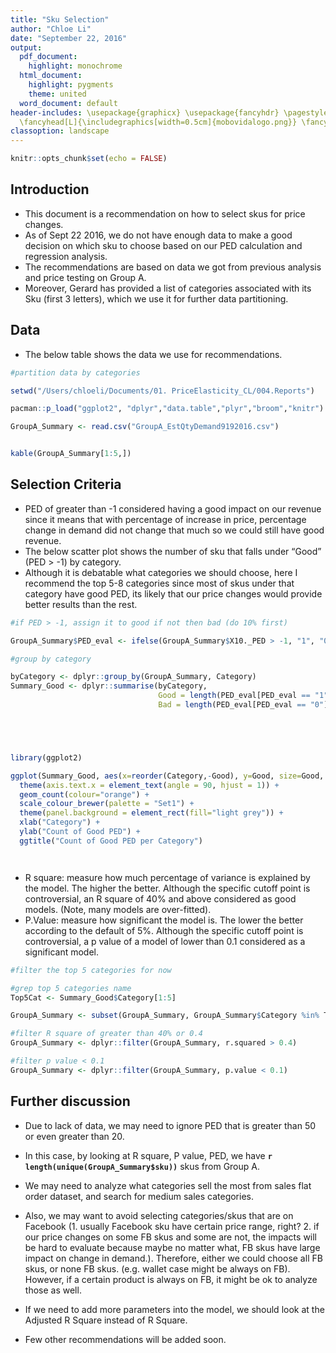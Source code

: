 ```yaml
---
title: "Sku Selection"
author: "Chloe Li"
date: "September 22, 2016"
output:
  pdf_document:
    highlight: monochrome
  html_document:
    highlight: pygments
    theme: united
  word_document: default
header-includes: \usepackage{graphicx} \usepackage{fancyhdr} \pagestyle{fancy} \setlength\headheight{28pt}
  \fancyhead[L]{\includegraphics[width=0.5cm]{mobovidalogo.png}} \fancyfoot[LE,RO]{CL}
classoption: landscape
---
```


```r
knitr::opts_chunk$set(echo = FALSE)
```

## Introduction
- This document is a recommendation on how to select skus for price changes.
- As of Sept 22 2016, we do not have enough data to make a good decision on which sku to choose based on our PED calculation and regression analysis.
- The recommendations are based on data we got from previous analysis and price testing on Group A. 
- Moreover, Gerard has provided a list of categories associated with its Sku (first 3 letters), which we use it for further data partitioning.

## Data
- The below table shows the data we use for recommendations. 

```r

#partition data by categories

setwd("/Users/chloeli/Documents/01. PriceElasticity_CL/004.Reports")

pacman::p_load("ggplot2", "dplyr","data.table","plyr","broom","knitr")

GroupA_Summary <- read.csv("GroupA_EstQtyDemand9192016.csv")


kable(GroupA_Summary[1:5,])
```


## Selection Criteria
- PED of greater than -1 considered having a good impact on our revenue since it means that with percentage of increase in price, percentage change in demand did not change that much so we could still have good revenue. 
- The below scatter plot shows the number of sku that falls under "Good" (PED > -1) by category.
- Although it is debatable what categories we should choose, here I recommend the top 5-8 categories since most of skus under that category have good PED, its likely that our price changes would provide better results than the rest.

```r


#if PED > -1, assign it to good if not then bad (do 10% first)

GroupA_Summary$PED_eval <- ifelse(GroupA_Summary$X10._PED > -1, "1", "0")

#group by category

byCategory <- dplyr::group_by(GroupA_Summary, Category)
Summary_Good <- dplyr::summarise(byCategory, 
                                 Good = length(PED_eval[PED_eval == "1"]),
                                 Bad = length(PED_eval[PED_eval == "0"])) %>% arrange(-Good)





library(ggplot2)

ggplot(Summary_Good, aes(x=reorder(Category,-Good), y=Good, size=Good, colours = Good)) + 
  theme(axis.text.x = element_text(angle = 90, hjust = 1)) + 
  geom_count(colour="orange") +
  scale_colour_brewer(palette = "Set1") +
  theme(panel.background = element_rect(fill="light grey")) +
  xlab("Category") + 
  ylab("Count of Good PED") +
  ggtitle("Count of Good PED per Category")




```

- R square: measure how much percentage of variance is explained by the model. The higher the better. Although the specific cutoff point is controversial, an R square of 40% and above considered as good models. (Note, many models are over-fitted).
- P.Value: measure how significant the model is. The lower the better according to the default of 5%. Although the specific cutoff point is controversial, a p value of a model of lower than 0.1 considered as a significant model.


```r
#filter the top 5 categories for now

#grep top 5 categories name
Top5Cat <- Summary_Good$Category[1:5]

GroupA_Summary <- subset(GroupA_Summary, GroupA_Summary$Category %in% Top5Cat)

#filter R square of greater than 40% or 0.4
GroupA_Summary <- dplyr::filter(GroupA_Summary, r.squared > 0.4)

#filter p value < 0.1
GroupA_Summary <- dplyr::filter(GroupA_Summary, p.value < 0.1)

```

\pagebreak

## Further discussion
- Due to lack of data, we may need to ignore PED that is greater than 50 or even greater than 20.
- In this case, by looking at R square, P value, PED, we have __`r length(unique(GroupA_Summary$sku))`__ skus from Group A.

- We may need to analyze what categories sell the most from sales flat order dataset, and search for medium sales categories. 
- Also, we may want to avoid selecting categories/skus that are on Facebook (1. usually Facebook sku have certain price range, right? 2. if our price changes on some FB skus and some are not, the impacts will be hard to evaluate because maybe no matter what, FB skus have large impact on change in demand.). Therefore, either we could choose all FB skus, or none FB skus. (e.g. wallet case might be always on FB). However, if a certain product is always on FB, it might be ok to analyze those as well.
- If we need to add more parameters into the model, we should look at the Adjusted R Square instead of R Square.
- Few other recommendations will be added soon.

